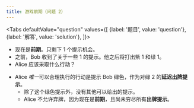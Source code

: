 ```yaml
---
title: 游戏前期（问题 2）
---
```



<BeginnersGuideProgress id="early-game-question-2" />

<Tabs
  defaultValue="question"
  values={[
    {label: '题目', value: 'question'},
    {label: '解答', value: 'solution'},
  ]}>
<TabItem value="question">

- 现在是**前期**。只剩下 1 个提示机会。
- 之前，Bob 收到了关于一些 1 的提示。他之后将打出紫 1 和绿 1。
- Alice 应该采取什么行动？

</TabItem>
<TabItem value="solution">

- Alice <Em>唯一</Em>可以合理执行的行动是提示 Bob 绿色，作为对绿 2 的**延迟出牌提示**。
  - 除了这个绿色提示外，没有其他可以给出的提示。
  - Alice 不允许弃牌，因为现在是**前期**，且尚未穷尽所有**出牌提示**。

</TabItem>
</Tabs>

<EarlyGameQuestion2 />
